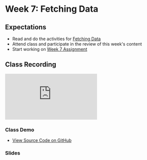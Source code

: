 # Week 7: Fetching Data

## Expectations

- Read and do the activities for [Fetching Data](/week-7/fetching-data)
- Attend class and participate in the review of this week's content
- Start working on [Week 7 Assignment](/week-7/assignment)

## Class Recording

<iframe
  style={{ width: "100%", aspectRatio: "16/9" }}
  src="https://www.youtube.com/embed/KzV1SLVE0jg?si=QJ1GzdpEQiKSLRHm"
  title="YouTube video player"
  frameBorder="0"
  allow="accelerometer; autoplay; clipboard-write; encrypted-media; gyroscope; picture-in-picture; web-share"
  allowFullScreen="allowFullScreen"
></iframe>

### Class Demo

- [View Source Code on GitHub ](https://github.com/warsylewicz/webdev2-demos/blob/master/app/week-7/page.js)

### Slides


<Slideshow file="/week-7/slides" />
